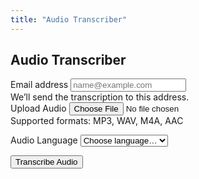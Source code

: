 ```yaml
---
title: "Audio Transcriber"
---
```


::: {.container}
::: {.tool-container}
# Audio Transcriber {.mb-4}

::: {#audioTranscribeForm .tool-form}
::: {.mb-3}
<label for="email" class="form-label">Email address</label>
<input type="email" class="form-control" id="email" placeholder="name@example.com" required>
<div class="form-text">We'll send the transcription to this address.</div>
:::

::: {.mb-3}
<label for="audioUpload" class="form-label">Upload Audio</label>
<input type="file" class="form-control" id="audioUpload" accept="audio/*" required>
<div class="form-text">Supported formats: MP3, WAV, M4A, AAC</div>
:::

::: {.mb-3}
<label for="language" class="form-label">Audio Language</label>
<select class="form-select" id="language" required>
    <option value="">Choose language...</option>
    <option value="en">English</option>
    <option value="es">Spanish</option>
    <option value="fr">French</option>
    <option value="de">German</option>
    <option value="it">Italian</option>
</select>
:::

<button type="submit" class="btn btn-primary">Transcribe Audio</button>
:::
:::
:::